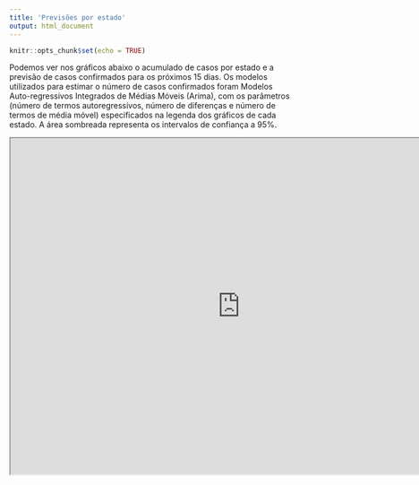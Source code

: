 ```yaml
---
title: 'Previsões por estado'
output: html_document
---
```


<style>
.html-widget {
    margin: auto;
}
</style>

```r
knitr::opts_chunk$set(echo = TRUE)
```

Podemos ver nos gráficos abaixo o acumulado de casos por estado e a previsão de casos confirmados para os próximos 15 dias. Os modelos utilizados para estimar o número de casos confirmados foram Modelos Auto-regressivos Integrados de Médias Móveis (Arima), com os parâmetros (número de termos autoregressivos, número de diferenças e número de termos de média móvel) especificados na legenda dos gráficos de cada estado. A área sombreada representa os intervalos de confiança a 95%.

<iframe src ="https://lucasbmiranda.shinyapps.io/ts_brstates/" height=600px width=820px />

```r

#knitr::include_app('https://lucasbmiranda.shinyapps.io/ts_brstates/', height = '700px')
```

